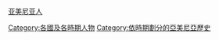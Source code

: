[[分类:亚美尼亚人|]]
[[Category:各國及各時期人物|Category:各國及各時期人物]]
[[Category:依時期劃分的亞美尼亞歷史|Category:依時期劃分的亞美尼亞歷史]]